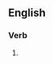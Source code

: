 {{also|free-falling}}

==English==

===Verb===
{{head|en|verb form}}

# {{present participle of|freefall|lang=en|nocat=1}}